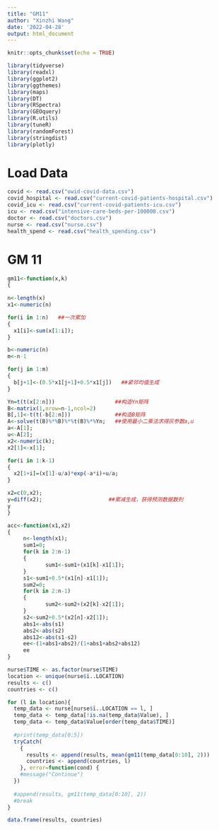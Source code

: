---
title: "GM11"
author: "Xinzhi Wang"
date: '2022-04-28'
output: html_document
---

```{r setup, include=FALSE}
knitr::opts_chunk$set(echo = TRUE)
```


```{r cars}
library(tidyverse)
library(readxl)
library(ggplot2)
library(ggthemes)
library(maps)
library(DT)
library(RSpectra)
library(GEOquery) 
library(R.utils)
library(tuneR)
library(randomForest)
library(stringdist)
library(plotly)
```

# Load Data
```{r}
covid <- read.csv("owid-covid-data.csv")
covid_hospital <- read.csv("current-covid-patients-hospital.csv")
covid_icu <- read.csv("current-covid-patients-icu.csv")
icu <- read.csv("intensive-care-beds-per-100000.csv")
doctor <- read.csv("doctors.csv")
nurse <- read.csv("nurse.csv")
health_spend <- read.csv("health_spending.csv")
```


# GM 11
```{r}
gm11<-function(x,k)
{
  
n<-length(x)
x1<-numeric(n)

for(i in 1:n)   ##一次累加
{
  x1[i]<-sum(x[1:i]);
}

b<-numeric(n)
m<-n-1

for(j in 1:m)
{
  b[j+1]<-(0.5*x1[j+1]+0.5*x1[j])   ##紧邻均值生成
}

Yn=t(t(x[2:n]))                   ##构造Yn矩阵
B<-matrix(1,nrow=n-1,ncol=2)      
B[,1]<-t(t(-b[2:n]))              ##构造B矩阵
A<-solve(t(B)%*%B)%*%t(B)%*%Yn;   ##使用最小二乘法求得灰参数a,u
a<-A[1];
u<-A[2];
x2<-numeric(k);
x2[1]<-x[1];

for(i in 1:k-1)
{
  x2[1+i]=(x[1]-u/a)*exp(-a*i)+u/a;
}

x2=c(0,x2);
y=diff(x2);                     ##累减生成，获得预测数据数列
y
}
```


```{r}
acc<-function(x1,x2)
{
     n<-length(x1);
     sum1=0;
     for(k in 2:n-1)
     {
            sum1<-sum1+(x1[k]-x1[1]);
     }
     s1<-sum1+0.5*(x1[n]-x1[1]);
     sum2=0;
     for(k in 2:n-1)
     {
            sum2<-sum2+(x2[k]-x2[1]);
     }
     s2<-sum2+0.5*(x2[n]-x2[1]);
     abs1<-abs(s1)
     abs2<-abs(s2)
     abs12<-abs(s1-s2)
     ee<-(1+abs1+abs2)/(1+abs1+abs2+abs12)
     ee
}
```



```{r}
nurse$TIME <- as.factor(nurse$TIME)
location <- unique(nurse$ï..LOCATION)
results <- c()
countries <- c()

for (l in location){
  temp_data <- nurse[nurse$ï..LOCATION == l, ]
  temp_data <- temp_data[!is.na(temp_data$Value), ]
  temp_data <- temp_data$Value[order(temp_data$TIME)]
  
  #print(temp_data[0:5])
  tryCatch(
    {
      results <- append(results, mean(gm11(temp_data[0:10], 2)))
      countries <- append(countries, l)
    }, error=function(cond) {
    #message("Continue")
  })
  
  #append(results, gm11(temp_data[0:10], 2))
  #break
}

data.frame(results, countries)
```


```{r}

```














